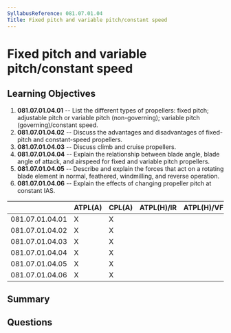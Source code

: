 ```yaml
---
SyllabusReference: 081.07.01.04
Title: Fixed pitch and variable pitch/constant speed
---
```


# Fixed pitch and variable pitch/constant speed

## Learning Objectives

1. **081.07.01.04.01** -- List the different types of propellers: fixed pitch;
   adjustable pitch or variable pitch (non-governing); variable pitch
   (governing)/constant speed.
2. **081.07.01.04.02** -- Discuss the advantages and disadvantages of
   fixed-pitch and constant-speed propellers.
3. **081.07.01.04.03** -- Discuss climb and cruise propellers.
4. **081.07.01.04.04** -- Explain the relationship between blade angle, blade
   angle of attack, and airspeed for fixed and variable pitch propellers.
5. **081.07.01.04.05** -- Describe and explain the forces that act on a rotating
   blade element in normal, feathered, windmilling, and reverse operation.
6. **081.07.01.04.06** -- Explain the effects of changing propeller pitch at
   constant IAS.

|                 | ATPL(A) | CPL(A) | ATPL(H)/IR | ATPL(H)/VFR | CPL(H) | IR  | CBIR(A) |
| --------------- | ------- | ------ | ---------- | ----------- | ------ | --- | ------- |
| 081.07.01.04.01 | X       | X      |            |             |        |     |         |
| 081.07.01.04.02 | X       | X      |            |             |        |     |         |
| 081.07.01.04.03 | X       | X      |            |             |        |     |         |
| 081.07.01.04.04 | X       | X      |            |             |        |     |         |
| 081.07.01.04.05 | X       | X      |            |             |        |     |         |
| 081.07.01.04.06 | X       | X      |            |             |        |     |         |

## Summary

## Questions
